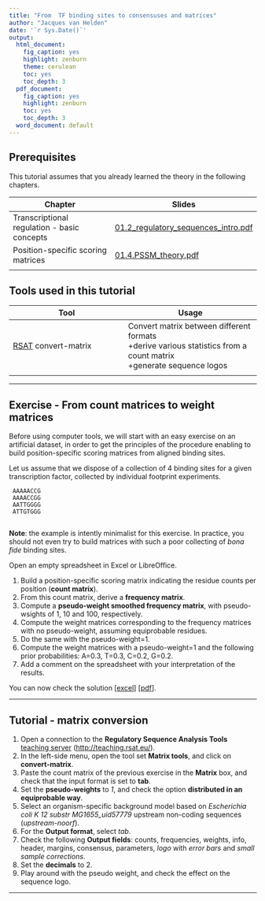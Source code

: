 ```yaml
---
title: "From  TF binding sites to consensuses and matrices"
author: "Jacques van Helden"
date: '`r Sys.Date()`'
output:
  html_document:
    fig_caption: yes
    highlight: zenburn
    theme: cerulean
    toc: yes
    toc_depth: 3
  pdf_document:
    fig_caption: yes
    highlight: zenburn
    toc: yes
    toc_depth: 3
  word_document: default
---
```



## Prerequisites

This tutorial assumes that you already learned the theory in the following chapters.


| Chapter | Slides |
|---------|--------|
| Transcriptional regulation - basic concepts | [01.2_regulatory_sequences_intro.pdf](http://rsa-tools.github.io/course/pdf_files/01.2_regulatory_sequences_intro.pdf)  |
| Position-specific scoring matrices | [01.4.PSSM_theory.pdf](http://rsa-tools.github.io/course/pdf_files/01.4.PSSM_theory.pdf) |
|  |  |


## Tools used in this tutorial


| Tool | Usage |
|------|-------|
| [RSAT](http://teaching.rsat.eu/) convert-matrix | Convert matrix between different formats<br>+derive various statistics from a count matrix<br>+generate sequence logos|
| | | 

* * * 

## Exercise - From count matrices to weight matrices

Before using computer tools, we will start with an easy exercise on an artificial dataset, in order to get the principles of the procedure enabling to build position-specific scoring matrices from aligned binding sites. 


Let us assume that we dispose of a collection of 4 binding sites for a given transcription factor, collected by individual footprint experiments. 

     AAAAACCG
     AAAACCGG
     AATTGGGG
     ATTGTGGG
     
**Note**: the example is intently minimalist for this exercise. In practice, you should not even try to build matrices with such a poor collecting of *bona fide* binding sites.

Open an empty spreadsheet in Excel or LibreOffice.

1. Build a position-specific scoring matrix indicating the residue counts per position (**count matrix**). 
2. From this count matrix, derive a **frequency matrix**. 
3. Compute a **pseudo-weight smoothed frequency matrix**, with pseudo-wsights of 1, 10 and 100, respectively.
4. Compute the weight matrices corresponding to the frequency matrices with no pseudo-weight, assuming equiprobable residues.
6. Do the same with the pseudo-weight=1.
5. Compute the weight matrices with a pseudo-weight=1 and the following prior probabilities: A=0.3, T=0.3, C=0.2, G=0.2.
5. Add a comment on the spreadsheet with your interpretation of the results. 

You can now check the solution [[excel](solutions_exo1_fake_matrix.xlsx)] [[pdf](solutions_exo1_fake_matrix.pdf)].


* * * 

## Tutorial - matrix conversion

1. Open a connection to the **Regulatory Sequence Analysis Tools** [teaching server](http://teaching.rsat.eu/) ([http://teaching.rsat.eu/](http://teaching.rsat.eu/)).
2. In the left-side menu, open the tool set **Matrix tools**, and click on **convert-matrix**.
3. Paste the count matrix of the previous exercise in the **Matrix** box, and check that the input format is set to **tab**.
4. Set the **pseudo-weights** to *1*, and check the option **distributed in an equiprobable way**.
5. Select an organism-specific background model based on *Escherichia coli K 12 substr MG1655_uid57779* upstream non-coding sequences (*upstream-noorf*).
6. For the **Output format**, select *tab*.
7. Check the following **Output fields**: counts, frequencies, weights, info, header, margins, consensus, parameters, *logo* with *error bars* and *small sample corrections*.
8. Set the **decimals** to 2. 
9. Play around with the pseudo weight, and check the effect on the sequence logo.


* * * 


<!--

## Playing with PSSM

### Download a matrix from footprintDB

1. Open a connection to [footprintDB](http://floresta.eead.csic.es/footprintdb/) ([http://floresta.eead.csic.es/footprintdb/](http://floresta.eead.csic.es/footprintdb/))
2. In the menu on the left site, click **Databases**
3. Select one transcription factor of your choice (one different per student).
4. Download the binding sites. 
5. Download the DNA binding motif.
6. Note about matrix formats


- convert matrix between tab-delimited and stamp-transfac (footprintDB) and transfac


### Take-home message

1. Logos
2. Impact of the number of sites. Error bars on the logos
3. Interpretation and impact of the pseudo-weight. 


# Scanning sequences to predict TF binding sites

- Select a motif from footprintDB / RegulonDB collection
- get the matrix + consensus 
- Scan all the promoters from E.coli

    - with a strict consensus
    - with degenerate consensus
    - with the PSSM

- check if you recovered the annotated binding sites
- evaluate the number of predicted sites


# Matrix comparison and clustering

- Enter with a motif in footprintDB and compare it with the whole database ("search"" form)
- The same but restrict to a specific organism
- matrix-clustering demo + exercises (Jaime)

# To do

## convert-matrix (Jacques)

- check that the matrices downloaded from footprintDB can be converted (including name)
- test the STAMP format OK
- aparently the footprintDB format is a hybrid between stamp and transfac -> add it explicitly in the convert-matrix input formats 
- convert-matrix: fix the problem with frequency matrices which appear as flat logos with huge error bars

- convert-matrix: produce colored consensus in HTML format

## footprintDB (sugerencias, wish list para mas tarde)

- coloracion de los consensus: import colored consensus sfrom convert-matrices
- include sequence of binding sites in the export format if it exists. Note that this makes HUGE files for matrices derived form ChIP-seq -> to be evaluated
- links "Binding sites" currently give all the binding sites for all the TF. Could you adda column with the TF name and/or enable to select binding sites per matrix



-->




